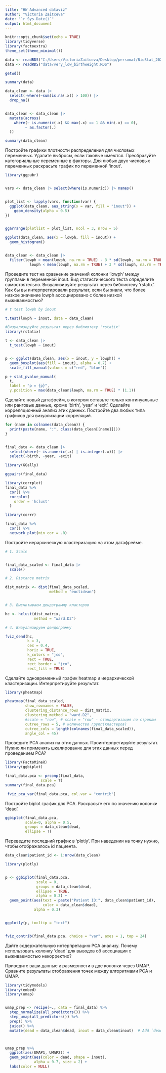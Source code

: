 ```yaml
---
title: "HW Advanced dataviz"
author: "Victoria Zaitceva"
date: "`r Sys.Date()`"
output: html_document
---
```


```r
knitr::opts_chunk$set(echo = TRUE)
library(tidyverse)
library(factoextra)
theme_set(theme_minimal())
```


```r

data <- readRDS("C:/Users/VictoriaZaitceva/Desktop/personal/BioStat_2024/Визуализация биомедицинских данных/data/very_low_birthweight.RDS")
data <- readRDS("data/very_low_birthweight.RDS")

getwd()
```

```r
summary(data)
```
```r

data_clean <- data |>
  select(-where(~sum(is.na(.x)) > 100)) |>
  drop_na()


data_clean <- data_clean |>
  mutate(across(
    where(~ is.numeric(.x) && max(.x) == 1 && min(.x) == 0),
         ~ as.factor(.)
  ))

summary(data_clean)
```
Постройте графики плотности распределения для числовых переменных. Удалите выбросы, если таковые имеются. Преобразуйте категориальные переменные в факторы. Для любых двух числовых переменных раскрасьте график по переменной ‘inout’.


```r
library(ggpubr)


vars <- data_clean |> select(where(is.numeric)) |> names()


plot_list <- lapply(vars, function(var) {
  ggplot(data_clean, aes_string(x = var, fill = "inout")) +
    geom_density(alpha = 0.5)
})


ggarrange(plotlist = plot_list, ncol = 3, nrow = 5)
```


```r

ggplot(data_clean, aes(x = lowph, fill = inout)) +
  geom_histogram()


data_clean <- data_clean |>
  filter(lowph > mean(lowph, na.rm = TRUE) - 3 * sd(lowph, na.rm = TRUE) & 
           lowph < mean(lowph, na.rm = TRUE) + 3 * sd(lowph, na.rm = TRUE))


```


Проведите тест на сравнение значений колонки ‘lowph’ между группами в переменной inout. Вид статистического теста определите самостоятельно. Визуализируйте результат через библиотеку 'rstatix'. Как бы вы интерпретировали результат, если бы знали, что более низкое значение lowph ассоциировано с более низкой выживаемостью?


```r
# t test lowph by inout

t.test(lowph ~ inout, data = data_clean)

#Визуализируйте результат через библиотеку 'rstatix'
library(rstatix)

t <- data_clean |> 
  t_test(lowph ~ inout)


p <- ggplot(data_clean, aes(x = inout, y = lowph)) +
  geom_boxplot(aes(fill = inout), alpha = 0.7) +
  scale_fill_manual(values = c("red", "blue"))

p + stat_pvalue_manual(
  t,
  label = "p = {p}",
  y.position = max(data_clean$lowph, na.rm = TRUE) * (1.1))
```


Сделайте новый датафрейм, в котором оставьте только континуальные или ранговые данные, кроме 'birth', 'year' и 'exit'. Сделайте корреляционный анализ этих данных. Постройте два любых типа графиков для визуализации корреляций.


```r

for (name in colnames(data_clean)) {
  print(paste(name, ":", class(data_clean[[name]])))
}


final_data <- data_clean |>
  select(where(~ is.numeric(.x) | is.integer(.x))) |>
  select(-birth, -year, -exit)
```


```r
library(GGally)

ggpairs(final_data)
```

```r
library(corrplot)
final_data %>% 
  cor() %>% 
  corrplot(
    order = 'hclust'
  )

```




```r
library(corrr)

final_data %>% 
  cor() %>% 
  network_plot(min_cor = .0)

```
Постройте иерархическую кластеризацию на этом датафрейме.

```r
# 1. Scale


final_data_scaled <- final_data |> 
  scale()

# 2. Distance matrix

dist_matrix <- dist(final_data_scaled, 
                    method = "euclidean")


# 3. Высчитываем дендограмму кластеров 

hc <- hclust(dist_matrix, 
             method = "ward.D2")

# 4. Визуализируем дендограмму

fviz_dend(hc,
          k = 3, 
          cex = 0.4, 
          horiz = TRUE, 
          k_colors = "jco",
          rect = TRUE, 
          rect_border = "jco", 
          rect_fill = TRUE)

```



Сделайте одновременный график heatmap и иерархической кластеризации. Интерпретируйте результат.

```r
library(pheatmap)

pheatmap(final_data_scaled, 
         show_rownames = FALSE, 
         clustering_distance_rows = dist_matrix,
         clustering_method = "ward.D2", 
         #scale = "row", # scale = "row" - стандартизация по строкам
         cutree_rows = 5, # количество групп(кластеров)
         cutree_cols = length(colnames(final_data_scaled)),
         angle_col = 45)
```


Проведите PCA анализ на этих данных. Проинтерпретируйте результат. Нужно ли применять шкалирование для этих данных перед проведением PCA?


```r
library(FactoMineR)
library(ggbiplot) 

final_data.pca <- prcomp(final_data, 
                scale = T) 
summary(final_data.pca)

```
```r
 fviz_pca_var(final_data.pca, col.var = "contrib")
```
Постройте biplot график для PCA. Раскрасьте его по значению колонки 'dead'.

```r
ggbiplot(final_data.pca, 
         scale=0, alpha = 0.5,
         groups = data_clean$dead,
         ellipse = T)
```

Переведите последний график в 'plotly'. При наведении на точку нужно, чтобы отображалось id пациента.

```r

data_clean$patient_id <- 1:nrow(data_clean)

library(plotly)


p <- ggbiplot(final_data.pca, 
              scale = 0,
              groups = data_clean$dead,
              ellipse = TRUE,
              alpha = 0.3) +
  geom_point(aes(text = paste("Patient ID:", data_clean$patient_id), 
                 color = data_clean$dead),  
             alpha = 0.3)


ggplotly(p, tooltip = "text")



```




```r
fviz_contrib(final_data.pca, choice = "var", axes = 1, top = 24) 
```


Дайте содержательную интерпретацию PCA анализу. Почему использовать колонку 'dead' для выводов об ассоциации с выживаемостью некорректно? 






Приведите ваши данные к размерности в две колонки через UMAP. Сравните результаты отображения точек между алгоритмами PCA и UMAP.


```r
library(tidymodels)
library(embed)
library(umap)


umap_prep <- recipe(~., data = final_data) %>%
  step_normalize(all_predictors()) %>%
  step_umap(all_predictors()) %>%
  prep() %>%
  juice() %>%
  mutate(dead = data_clean$dead, inout = data_clean$inout)  # Add `dead` and `inout` columns



umap_prep %>%
  ggplot(aes(UMAP1, UMAP2)) +
  geom_point(aes(color = dead, shape = inout), 
             alpha = 0.7, size = 2) +
  labs(color = NULL)

```


